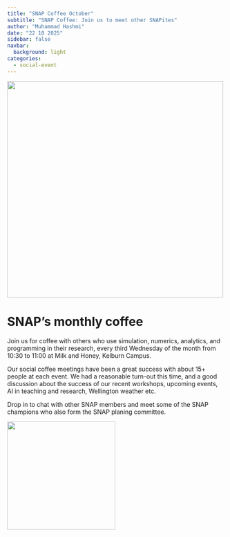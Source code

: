 ```yaml
---
title: "SNAP Coffee October"
subtitle: "SNAP Coffee: Join us to meet other SNAPites"
author: "Muhammad Hashmi"
date: "22 10 2025"
sidebar: false
navbar:
  background: light
categories: 
  - social-event
---
```


![](snap_coffee_oct25.jpg){height=500 fig-align="center"}

<h1>SNAP's monthly coffee</h1>

Join us for coffee with others who use simulation, numerics, analytics, and programming in their research, every third Wednesday of the month from 10:30 to 11:00 at Milk and Honey, Kelburn Campus.

Our social coffee meetings have been a great success with about 15+ people at each event.  We had a reasonable turn-out this time, and a good discussion about the success of our recent workshops, upcoming events, AI in teaching and research, Wellington weather etc.

Drop in to chat with other SNAP members and meet some of the SNAP champions who also form the SNAP planing committee.

![](snap_coffee1over.jpeg){height=250 fig-align="center"}
